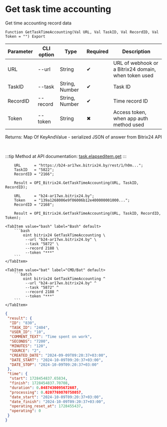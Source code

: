 ﻿---
sidebar_position: 4
description: Get task time accounting and other functions to work with Bitrix24 in the Open Integration Package, a free open-source integration library for 1C:Enterprise 8, OneScript and CLI
keywords: [1C, 1С, 1С:Enterprise, 1С:Enterprise 8.3, API, Integration, Services, Exchange, OneScript, CLI, Bitrix24]
---


# Get task time accounting
 Get time accounting record data



`Function GetTaskTimeAccounting(Val URL, Val TaskID, Val RecordID, Val Token = "") Export`

  | Parameter | CLI option | Type | Required | Description |
  |-|-|-|-|-|
  | URL | --url | String | &#x2714; | URL of webhook or a Bitrix24 domain, when token used |
  | TaskID | --task | String, Number | &#x2714; | Task ID |
  | RecordID | --record | String, Number | &#x2714; | Time record ID |
  | Token | --token | String | &#x2716; | Access token, when app auth method used |

  
  Returns:  Map Of KeyAndValue - serialized JSON of answer from Bitrix24 API

<br/>

:::tip
Method at API documentation: [task.elapseditem.get](https://dev.1c-bitrix.ru/rest_help/tasks/task/elapseditem/get.php)
:::
<br/>



```bsl title="1C:Enterprise/OneScript code example"
    URL      = "https://b24-ar17wx.bitrix24.by/rest/1/h0m...";
    TaskID   = "5822";
    RecordID = "2166";

    Result = OPI_Bitrix24.GetTaskTimeAccounting(URL, TaskID, RecordID);

    URL      = "b24-ar17wx.bitrix24.by";
    Token    = "139a1268006e9f06006b12e400000001000...";
    RecordID = "2168";

    Result = OPI_Bitrix24.GetTaskTimeAccounting(URL, TaskID, RecordID, Token);
```
 

 <Tabs>
  
    <TabItem value="bash" label="Bash" default>
        ```bash
            oint bitrix24 GetTaskTimeAccounting \
             --url "b24-ar17wx.bitrix24.by" \
             --task "5872" \
             --record 2188 \
             --token "***"
        ```
    </TabItem>
  
    <TabItem value="bat" label="CMD/Bat" default>
        ```batch
            oint bitrix24 GetTaskTimeAccounting ^
             --url "b24-ar17wx.bitrix24.by" ^
             --task "5872" ^
             --record 2188 ^
             --token "***"
        ```
    </TabItem>
</Tabs>


```json title="Result"
{
 "result": {
  "ID": "830",
  "TASK_ID": "2404",
  "USER_ID": "10",
  "COMMENT_TEXT": "Time spent on work",
  "SECONDS": "7200",
  "MINUTES": "120",
  "SOURCE": "2",
  "CREATED_DATE": "2024-09-09T09:20:37+03:00",
  "DATE_START": "2024-10-09T09:20:37+03:00",
  "DATE_STOP": "2024-10-09T09:20:37+03:00"
 },
 "time": {
  "start": 1728454837.65834,
  "finish": 1728454837.70708,
  "duration": 0.0487430095672607,
  "processing": 0.0207769870758057,
  "date_start": "2024-10-09T09:20:37+03:00",
  "date_finish": "2024-10-09T09:20:37+03:00",
  "operating_reset_at": 1728455437,
  "operating": 0
 }
}
```
